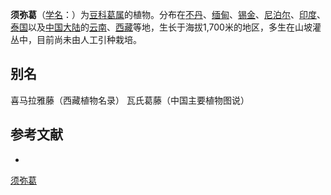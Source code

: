 {{Speciesbox
| name = 须弥葛
| status = 
| status_system = 
| image = 
| genus = Pueraria
| species = wallichii
| authority = DC.
}}

'''须弥葛'''（[[学名|学名]]：{{lang|la|''Pueraria wallichii''}}）为[[豆科|豆科]][[葛属|葛属]]的植物。分布在[[不丹|不丹]]、[[缅甸|缅甸]]、[[锡金|锡金]]、[[尼泊尔|尼泊尔]]、[[印度|印度]]、[[泰国|泰国]]以及[[中国大陆|中国大陆]]的[[云南|云南]]、[[西藏|西藏]]等地，生长于海拔1,700米的地区，多生在山坡灌丛中，目前尚未由人工引种栽培。

== 别名 ==
喜马拉雅藤（西藏植物名录） 瓦氏葛藤（中国主要植物图说）

== 参考文献 ==
<div class="references-small">
* {{cite web| url =http://www.bioinfo.cn/db05/KmzwSpecies.php?action=view&id=16598| title =须弥葛| work =《中国高等植物数据库全库》| publisher =中国科学院微生物研究所| author =昆明植物研究所| accessdate =2009-02-25| deadurl =yes| archiveurl =https://web.archive.org/web/20160305055931/http://www.bioinfo.cn/db05/KmzwSpecies.php?action=view&id=16598| archivedate =2016-03-05}}
</div>
{{Taxonbar|from=Q15228178}}

[[Category:葛属|须弥葛]]


{{植物小作品}}